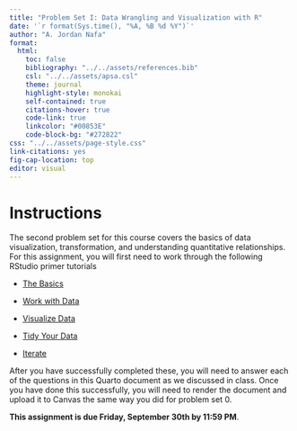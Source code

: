 ```yaml
---
title: "Problem Set I: Data Wrangling and Visualization with R"
date: '`r format(Sys.time(), "%A, %B %d %Y")`'
author: "A. Jordan Nafa"
format: 
  html:
    toc: false
    bibliography: "../../assets/references.bib"
    csl: "../../assets/apsa.csl"
    theme: journal
    highlight-style: monokai
    self-contained: true
    citations-hover: true
    code-link: true
    linkcolor: "#00853E"
    code-block-bg: "#272822"
css: "../../assets/page-style.css"
link-citations: yes
fig-cap-location: top
editor: visual
---
```


# Instructions

The second problem set for this course covers the basics of data visualization, transformation, and understanding quantitative relationships. For this assignment, you will first need to work through the following RStudio primer tutorials

-   [The Basics](https://rstudio.cloud/learn/primers/1)

-   [Work with Data](https://rstudio.cloud/learn/primers/2)

-   [Visualize Data](https://rstudio.cloud/learn/primers/3)

-   [Tidy Your Data](https://rstudio.cloud/learn/primers/4)

-   [Iterate](https://rstudio.cloud/learn/primers/5)

After you have successfully completed these, you will need to answer each of the questions in this Quarto document as we discussed in class. Once you have done this successfully, you will need to render the document and upload it to Canvas the same way you did for problem set 0.

**This assignment is due Friday, September 30th by 11:59 PM**.
